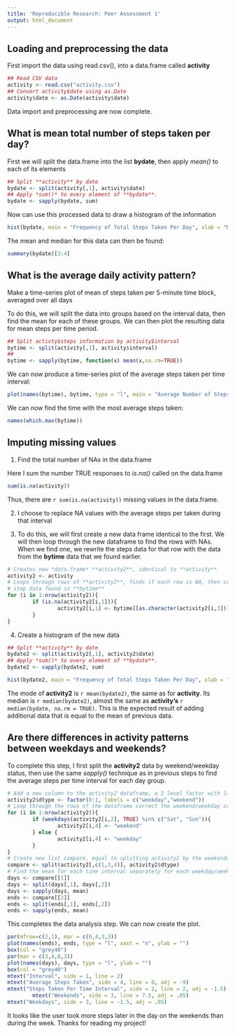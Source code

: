 ```yaml
---
title: 'Reproducible Research: Peer Assessment 1'
output: html_document
---
```



## Loading and preprocessing the data
First import the data using read.csv(), into a data.frame called **activity**

```r
## Read CSV data
activity <- read.csv("activity.csv")
## Convert activity$date using as.Date
activity$date <- as.Date(activity$date)
```
Data import and preprocessing are now complete.

## What is mean total number of steps taken per day?
First we will split the data.frame into the list **bydate**, then apply *mean()* to each of its elements
```r
## Split **activity** by date
bydate <- split(activity[,1], activity$date)
## Apply *sum()* to every element of **bydate**.
bydate <- sapply(bydate, sum)
```
Now can use this processed data to draw a histogram of the information
```r
hist(bydate, main = "Frequency of Total Steps Taken Per Day", xlab = "Number of Steps")
```
The mean and median for this data can then be found:
```r
summary(bydate)[3:4]
```

## What is the average daily activity pattern?
Make a time-series plot of mean of steps taken per 5-minute time block, averaged over all days

To do this, we will split the data into groups based on the interval data, then find the mean for each of these groups. We can then plot the resulting data for mean steps per time period.

```r
## Split activty$steps information by activity$interval 
bytime <- split(activity[,1], activity$interval)
## 
bytime <- sapply(bytime, function(x) mean(x,na.rm=TRUE))
```

We can now produce a time-series plot of the average steps taken per time interval: 
```r
plot(names(bytime), bytime, type = "l", main = "Average Number of Steps Taken Per Interval", ylab = "Steps Taken", xlab = "Interval" )
```

We can now find the time with the most average steps taken:

```r
names(which.max(bytime))
```
## Imputing missing values
1. Find the total number of NAs in the data.frame

Here I sum the number TRUE responses to *is.na()* called on the data.frame 
```r
sum(is.na(activity))
```
Thus, there are `r sum(is.na(activity))` missing values in the data.frame.

2. 
I choose to replace NA values with the average steps per taken during that interval

3.
To do this, we will first create a new data frame identical to the first. We will then loop through the new dataframe to find the rows with NAs. When we find one, we rewrite the steps data for that row with the data from the **bytime** data that we found earlier.

```r
# Creates new *data.frame* **activity2**, identical to **activity**
activity2 <- activity
# Loops through rows of **activity2**, finds if each row is NA, then converts all NAs to the 
# step data found in **bytime**
for (i in 1:nrow(activity2)){
        if (is.na(activity2[i,1])){
                activity2[i,1] <- bytime[[as.character(activity2[i,3])]]
        } 
}
```

4. Create a histogram of the new data

```r
## Split **activity** by date
bydate2 <- split(activity2[,1], activity2$date)
## Apply *sum()* to every element of **bydate**.
bydate2 <- sapply(bydate2, sum)
```
```r
hist(bydate2, main = "Frequency of Total Steps Taken Per Day", xlab = "Number of Steps")
```

The mode of **activity2** is `r mean(bydate2)`, the same as for **activity**. Its median is `r median(bydate2)`, almost the same as **activity's** `r median(bydate, na.rm = TRUE)`. This is the expected result of adding additional data that is equal to the mean of previous data.

## Are there differences in activity patterns between weekdays and weekends?

To complete this step, I first split the **activity2** data by weekend/weekday status, then use the same *sapply()* technique as in previous steps to find the average steps per time interval for each day group.

```r
# Add a new column to the activity2 dataframe, a 2 level factor with labels weekend/weekday
activity2$dtype <- factor(0:1, labels = c("weekday","weekend"))
# Loop through the rows of the dataframe correct the weekend/weekday column
for (i in 1:nrow(activity2)){
        if (weekdays(activity2[i,2], TRUE) %in% c("Sat", "Sun")){
                activity2[i,4] <- "weekend"
        } else {
                activity2[i,4] <- "weekday"
        }
}
# Create new list compare, equal to splitting activity2 by the weekend/weekday column
compare <- split(activity2[,c(1,3,4)], activity2$dtype)
# Find the mean for each time interval separately for each weekday/weekend 
days <- compare[[1]]
days <- split(days[,1], days[,2])
days <- sapply(days, mean)
ends <- compare[[2]]
ends <- split(ends[,1], ends[,2])
ends <- sapply(ends, mean)

```

This completes the data analysis step. We can now create the plot.
```r
par(mfrow=c(2,1), mar = c(0,4,3,3))
plot(names(ends), ends, type = "l", xaxt = "n", ylab = "")
box(col = "grey40")
par(mar = c(3,4,0,3))
plot(names(days), days, type = "l", ylab = "")
box(col = "grey40")
mtext("Interval", side = 1, line = 2)
mtext("Average Steps Taken", side = 4, line = 0, adj = -9)
mtext("Steps Taken Per Time Interval", side = 2, line = 2, adj = -1.5)
        mtext("Weekends", side = 3, line = 7.5, adj = .05)
mtext("Weekdays", side = 3, line = -1.5, adj = .05)
```

It looks like the user took more steps later in the day on the weekends than during the week. Thanks for reading my project!